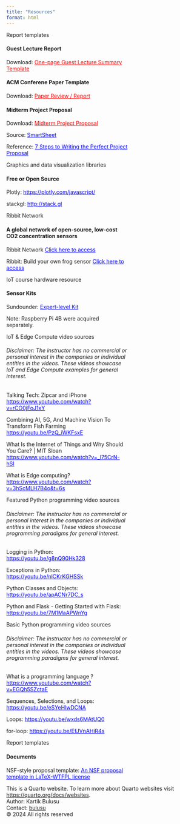 ```yaml
---
title: "Resources"
format: html
---
```


<!--- Example of card -->
<!-- Tip: use bg-* and text-* utilities to style the card -->

<div class="card text-white bg-primary mb-3 d-inline-block" style="max-width: 20rem;">
<div class="card-header">Report templates</div>
<div class="card-body">
<h4 class="card-title">Guest Lecture Report</h4>
<p>Download: <a href="Downloads/LastName_ExecutiveSummary.docx" style="color:red;" target="_blank">One-page Guest Lecture Summary Template</a></p> 
<h4 class="card-title">ACM Conferene Paper Template</h4>
<p>Download: <a href="Downloads/LastName_HW_paper_review.docx" style="color:red;" target="_blank">Paper Review / Report</a></p> 
<h4 class="card-title">Midterm Project Proposal</h4>
<p>Download: <a href="Downloads/Midterm_Project_Proposal_CS4907.docx" style="color:red;" target="_blank">Midterm Project Proposal</a></p> 
<p>Source: <a href="https://www.smartsheet.com/" style="color:blue;" target="_blank">SmartSheet</a></p>
<p>Reference: <a href="https://www.fool.com/the-ascent/small-business/project-management/articles/project-proposal/" style="color:blue;" target="_blank">7 Steps to Writing the Perfect Project Proposal</a></p>
</div>
</div>


<div class="card text-white bg-primary mb-3 d-inline-block" style="max-width: 20rem;">
<div class="card-header">Graphics and data visualization libraries</div>
<div class="card-body">
<h4 class="card-title">Free or Open Source</h4>
<p>Plotly: <a href="https://plotly.com/javascript/" style="color:blue;" target="_blank">https://plotly.com/javascript/</a></p> 
<p>stackgl: <a href="http://stack.gl" style="color:blue;" target="_blank">http://stack.gl</a></p>
<!-- <p>Reference: <a href="https://www.fool.com/the-ascent/small-business/project-management/articles/project-proposal/" style="color:blue;" target="_blank">7 Steps to Writing the Perfect Project Proposal</a></p> -->
</div>
</div>

<div class="card text-white bg-primary mb-3 d-inline-block" style="max-width: 20rem;">
<div class="card-header">Ribbit Network</div>
<div class="card-body">
<h4 class="card-title">A global network of open-source, low-cost CO2 concentration sensors</h4>
<p>Ribbit Network <a href="https://www.ribbitnetwork.org" style="color:blue;" target="_blank">Click here to access</a></p>
<p>Ribbit: Build your own frog sensor <a href="https://github.com/Ribbit-Network/ribbit-network-frog-hardware#build-a-frog" style="color:blue;" target="_blank">Click here to access</a></p>
</div>
</div>

<div class="card text-white bg-primary mb-3 d-inline-block" style="max-width: 20rem;">
<div class="card-header">IoT course hardware resource</div>
<div class="card-body">
<h4 class="card-title">Sensor Kits</h4>
<p>Sundounder: <a href="https://www.sunfounder.com/collections/raspberry-pi-kit-for-expert/products/sensor-kit-v2-for-raspberrypi" style="color:blue;" target="_blank">Expert-level Kit</a></p>
<p>Note: Raspberry Pi 4B were acquired separately.</p>
</div>
</div>

<div class="card text-white bg-primary mb-3 d-inline-block" style="max-width: 20rem;">
<div class="card-header">IoT & Edge Compute video sources</div>
<div class="card-body">
<!-- <h4 class="card-title"></h4> --> 
<h6 class="card-title">Disclaimer: The instructor has no commercial or personal interest in the companies or individual entities in the videos. These videos showcase IoT and Edge Compute examples for general interest.</h6>
<p>Talking Tech: Zipcar and iPhone <a href="https://www.youtube.com/watch?v=rCO0jFoJ1xY" style="color:blue;" target="_blank">https://www.youtube.com/watch?v=rCO0jFoJ1xY</a></p>
<p>Combining AI, 5G, And Machine Vision To Transform Fish Farming <a href="https://youtu.be/PzQ_iWKFsxE" style="color:blue;" target="_blank">https://youtu.be/PzQ_iWKFsxE</a></p>  
<p>What Is the Internet of Things and Why Should You Care? | MIT Sloan <a href="https://www.youtube.com/watch?v=_l75CrN-hSI" style="color:blue;" target="_blank">https://www.youtube.com/watch?v=_l75CrN-hSI</a></p>
<p>What is Edge computing?  <a href="https://www.youtube.com/watch?v=3hScMLH7B4o&t=6s" style="color:blue;" target="_blank">https://www.youtube.com/watch?v=3hScMLH7B4o&t=6s</a></p>
</div>
</div>

<div class="card text-white bg-primary mb-3 d-inline-block" style="max-width: 20rem;">
<div class="card-header">Featured Python programming video sources</div>
<div class="card-body">
<!-- <h4 class="card-title"></h4> --> 
<h6 class="card-title">Disclaimer: The instructor has no commercial or personal interest in the companies or individual entities in the videos. These videos showcase programming paradigms for general interest.</h6>
<p>Logging in Python: <a href="https://youtu.be/g8nQ90Hk328" style="color:blue;" target="_blank">https://youtu.be/g8nQ90Hk328</a></p>
<p>Exceptions in Python: <a href="https://youtu.be/nlCKrKGHSSk" style="color:blue;" target="_blank">https://youtu.be/nlCKrKGHSSk</a></p>
<p>Python Classes and Objects: <a href="https://youtu.be/apACNr7DC_s" style="color:blue;" target="_blank">https://youtu.be/apACNr7DC_s</a></p>  
<p>Python and Flask - Getting Started with Flask: <a href="https://youtu.be/7M1MaAPWnYg" style="color:blue;" target="_blank">https://youtu.be/7M1MaAPWnYg</a></p>
</div>
</div>

<div class="card text-white bg-primary mb-3 d-inline-block" style="max-width: 20rem;">
<div class="card-header">Basic Python programming video sources</div>
<div class="card-body">
<!-- <h4 class="card-title"></h4> --> 
<h6 class="card-title">Disclaimer: The instructor has no commercial or personal interest in the companies or individual entities in the videos. These videos showcase programming paradigms for general interest.</h6>
<p>What is a programming language ?<a href="https://www.youtube.com/watch?v=EGQh5SZctaE" style="color:blue;" target="_blank">https://www.youtube.com/watch?v=EGQh5SZctaE</a></p>
<p>Sequences, Selections, and Loops: <a href="https://youtu.be/eSYeHlwDCNA" style="color:blue;" target="_blank">https://youtu.be/eSYeHlwDCNA</a></p>  
<p>Loops: <a href="https://youtu.be/wxds6MAtUQ0" style="color:blue;" target="_blank">https://youtu.be/wxds6MAtUQ0</a></p>
<p>for-loop: <a href="https://youtu.be/EfJVnAHiR4s" style="color:blue;" target="_blank">https://youtu.be/EfJVnAHiR4s</a></p>
</div>
</div>

<!-- <div class="card text-white bg-primary mb-3 d-inline-block" style="max-width: 20rem;">
<div class="card-header">Cayenne-myDevices</div>
<div class="card-body">
<h4 class="card-title">The World's first drag and drop IoT builder</h4>
<p>Cayenne IoT <a href="https://developers.mydevices.com/cayenne/features" style="color:blue;" target="_blank">Click here to access</a></p>
<p>Note: We will be using an account created for the course.</p>
</div>
</div>  --> 


<div class="card text-white bg-primary mb-3 d-inline-block" style="max-width: 20rem;">
<div class="card-header">Report templates</div>
<div class="card-body">
<h4 class="card-title">Documents</h4>
<p>NSF-style proposal template: <a href="https://github.com/jeremygibbs/nsf-proposal-latex" style="color:blue;" target="_blank">An NSF proposal template in LaTeX-WTFPL license</a></p>
</div>
</div>

<!-- 
<div class="card text-white bg-dark mb-3 d-inline-block" style="max-width: 20rem;">
<div class="card-header">Presentation templates</div>
<div class="card-body">
<h4 class="card-title">Primary card title</h4>
<p class="card-text">Some quick example text to build on the card title and make up the bulk of the card's content.</p>
</div>
</div>
-->

<footer>
  <p>This is a Quarto website. To learn more about Quarto websites visit <https://quarto.org/docs/websites>.<br>
  Author: Kartik Bulusu<br>
  Contact: <a href="mailto:bulusu@gwu.edu">bulusu</a><br>
  &copy; 2024 All rights reserved</p>
</footer>